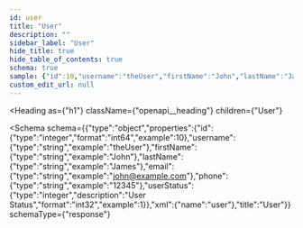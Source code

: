 ```yaml
---
id: user
title: "User"
description: ""
sidebar_label: "User"
hide_title: true
hide_table_of_contents: true
schema: true
sample: {"id":10,"username":"theUser","firstName":"John","lastName":"James","email":"john@example.com","phone":"12345","userStatus":1}
custom_edit_url: null
---
```



<Heading
  as={"h1"}
  className={"openapi__heading"}
  children={"User"}
>
</Heading>





<Schema
  schema={{"type":"object","properties":{"id":{"type":"integer","format":"int64","example":10},"username":{"type":"string","example":"theUser"},"firstName":{"type":"string","example":"John"},"lastName":{"type":"string","example":"James"},"email":{"type":"string","example":"john@example.com"},"phone":{"type":"string","example":"12345"},"userStatus":{"type":"integer","description":"User Status","format":"int32","example":1}},"xml":{"name":"user"},"title":"User"}}
  schemaType={"response"}
>
  
</Schema>
            